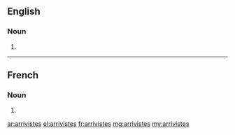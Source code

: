 ==English==

===Noun===
{{head|en|plural}}

# {{plural of|arriviste|lang=en}}

----

==French==

===Noun===
{{head|fr|plural|g=?}}

# {{plural of|arriviste|lang=fr}}

[[ar:arrivistes]]
[[el:arrivistes]]
[[fr:arrivistes]]
[[mg:arrivistes]]
[[my:arrivistes]]